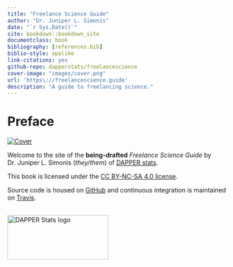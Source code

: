 ```yaml
--- 
title: "Freelance Science Guide"
author: "Dr. Juniper L. Simonis"
date: "`r Sys.Date()`"
site: bookdown::bookdown_site
documentclass: book
bibliography: [references.bib]
biblio-style: apalike
link-citations: yes
github-repo: dapperstats/freelancescience
cover-image: "images/cover.png"
url: 'https\://freelancescience.guide'
description: "A guide to freelancing science."
---
```



# Preface {-}

[![Cover](images/cover.png)](https://freelancescience.guide)


Welcome to the site of the **being-drafted** *Freelance Science Guide* by Dr. Juniper L. Simonis (*they/them*) of [DAPPER stats](http://dapperstats.com).

This book is licensed under the [CC BY-NC-SA 4.0 license](http://creativecommons.org/licenses/by-nc-sa/4.0/).

Source code is housed on [GitHub](https://github.com/DAPPERstats/FreelanceScience) and continuous integration is maintained on [Travis](https://travis-ci.org/dapperstats/FreelanceScience).

<br>
<a href="http://dapperstats.com">
<img src="images/dapper.png" alt="DAPPER Stats logo"
	width="227.5" height="100" class ="center"/>
</a>